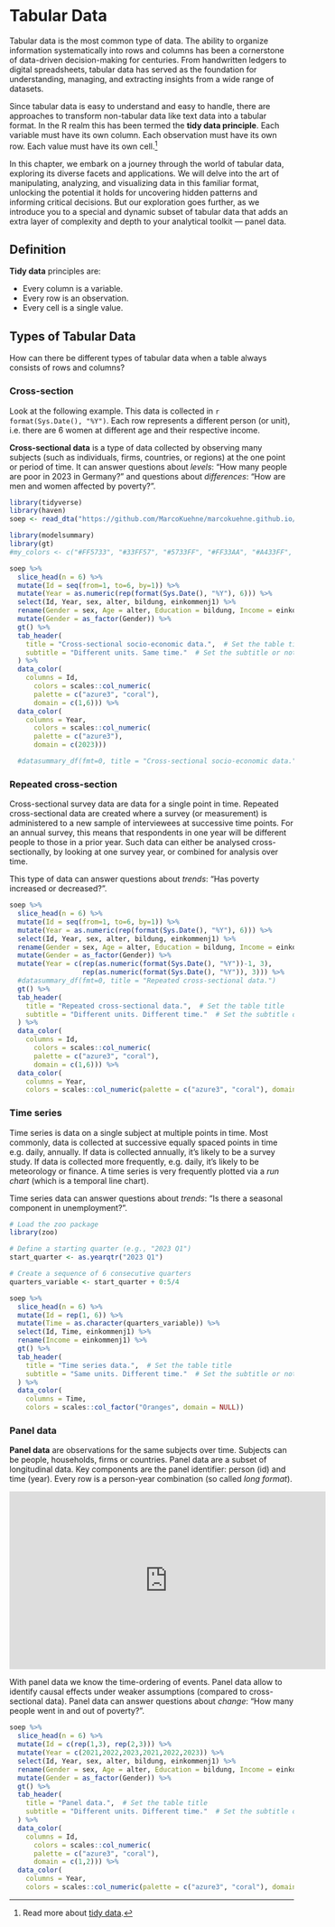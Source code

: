 # Tabular Data

<!-- https://hjalli.medium.com/data-tables-from-sumer-to-visicalc-7b4d7b5a2150 -->
<!-- https://www.amazon.com/gp/product/0198508417/ -->

Tabular data is the most common type of data. The ability to organize information systematically into rows and columns has been a cornerstone of data-driven decision-making for centuries. From handwritten ledgers to digital spreadsheets, tabular data has served as the foundation for understanding, managing, and extracting insights from a wide range of datasets.

Since tabular data is easy to understand and easy to handle, there are approaches to transform non-tabular data like text data into a tabular format. In the R realm this has been termed the **tidy data principle**. Each variable must have its own column. Each observation must have its own row. Each value must have its own cell.^[Read more about [tidy data](https://cran.r-project.org/web/packages/tidyr/vignettes/tidy-data.html).]

In this chapter, we embark on a journey through the world of tabular data, exploring its diverse facets and applications. We will delve into the art of manipulating, analyzing, and visualizing data in this familiar format, unlocking the potential it holds for uncovering hidden patterns and informing critical decisions. But our exploration goes further, as we introduce you to a special and dynamic subset of tabular data that adds an extra layer of complexity and depth to your analytical toolkit — panel data.

:::: {.defbox}
::: {.titeldefbox}
<h2> Definition </h2>
:::
**Tidy data** principles are: 

- Every column is a variable.
- Every row is an observation.
- Every cell is a single value.
::::

## Types of Tabular Data 

How can there be different types of tabular data when a table always consists of rows and columns? 

### Cross-section

Look at the following example. This data is collected in `r format(Sys.Date(), "%Y")`. Each row represents a different person (or unit), i.e. there are 6 women at different age and their respective income.

**Cross-sectional data** is a type of data collected by observing many subjects (such as individuals, firms, countries, or regions) at the one point or period of time. It can answer questions about *levels*: "How many people are poor in 2023 in Germany?" and questions about *differences*: "How are men and women affected by poverty?".

```r
library(tidyverse)
library(haven)
soep <- read_dta("https://github.com/MarcoKuehne/marcokuehne.github.io/blob/main/data/SOEP/practice_en/practice_dataset_eng.dta?raw=true")

library(modelsummary)
library(gt)
#my_colors <- c("#FF5733", "#33FF57", "#5733FF", "#FF33AA", "#A433FF", "#33A7FF")

soep %>% 
  slice_head(n = 6) %>% 
  mutate(Id = seq(from=1, to=6, by=1)) %>% 
  mutate(Year = as.numeric(rep(format(Sys.Date(), "%Y"), 6))) %>% 
  select(Id, Year, sex, alter, bildung, einkommenj1) %>% 
  rename(Gender = sex, Age = alter, Education = bildung, Income = einkommenj1) %>% 
  mutate(Gender = as_factor(Gender)) %>%
  gt() %>%
  tab_header(
    title = "Cross-sectional socio-economic data.",  # Set the table title
    subtitle = "Different units. Same time."  # Set the subtitle or note
  ) %>% 
  data_color(
    columns = Id,
      colors = scales::col_numeric(
      palette = c("azure3", "coral"),  
      domain = c(1,6))) %>% 
  data_color(
    columns = Year,
      colors = scales::col_numeric(
      palette = c("azure3"),
      domain = c(2023))) 

  #datasummary_df(fmt=0, title = "Cross-sectional socio-economic data.")
```

### Repeated cross-section

Cross-sectional survey data are data for a single point in time. Repeated cross-sectional data are created where a survey (or measurement) is administered to a new sample of interviewees at successive time points. For an annual survey, this means that respondents in one year will be different people to those in a prior year. Such data can either be analysed cross-sectionally, by looking at one survey year, or combined for analysis over time.

This type of data can answer questions about *trends*: "Has poverty increased or decreased?".

```r
soep %>% 
  slice_head(n = 6) %>% 
  mutate(Id = seq(from=1, to=6, by=1)) %>% 
  mutate(Year = as.numeric(rep(format(Sys.Date(), "%Y"), 6))) %>% 
  select(Id, Year, sex, alter, bildung, einkommenj1) %>% 
  rename(Gender = sex, Age = alter, Education = bildung, Income = einkommenj1) %>% 
  mutate(Gender = as_factor(Gender)) %>%
  mutate(Year = c(rep(as.numeric(format(Sys.Date(), "%Y"))-1, 3),
                  rep(as.numeric(format(Sys.Date(), "%Y")), 3))) %>% 
  #datasummary_df(fmt=0, title = "Repeated cross-sectional data.")
  gt() %>%
  tab_header(
    title = "Repeated cross-sectional data.",  # Set the table title
    subtitle = "Different units. Different time."  # Set the subtitle or note
  ) %>% 
  data_color(
    columns = Id,
      colors = scales::col_numeric(
      palette = c("azure3", "coral"),  
      domain = c(1,6))) %>% 
  data_color(
    columns = Year,
    colors = scales::col_numeric(palette = c("azure3", "coral"), domain = c(2022, 2023))) 
```

### Time series 
<!-- An example of a temporal line chart is total number of students per year at Viadrina in the [next chapter][The long run trend].    -->

Time series is data on a single subject at multiple points in time. Most commonly, data is collected at successive equally spaced points in time e.g. daily, annually. If data is collected annually, it's likely to be a survey study. If data is collected more frequently, e.g. daily, it's likely to be meteorology or finance. A time series is very frequently plotted via a *run chart* (which is a temporal line chart). 

Time series data can answer questions about *trends*: "Is there a seasonal component in unemployment?".

```r
# Load the zoo package
library(zoo)

# Define a starting quarter (e.g., "2023 Q1")
start_quarter <- as.yearqtr("2023 Q1")

# Create a sequence of 6 consecutive quarters
quarters_variable <- start_quarter + 0:5/4

soep %>% 
  slice_head(n = 6) %>% 
  mutate(Id = rep(1, 6)) %>% 
  mutate(Time = as.character(quarters_variable)) %>% 
  select(Id, Time, einkommenj1) %>% 
  rename(Income = einkommenj1) %>% 
  gt() %>%
  tab_header(
    title = "Time series data.",  # Set the table title
    subtitle = "Same units. Different time."  # Set the subtitle or note
  ) %>% 
  data_color(
    columns = Time,
    colors = scales::col_factor("Oranges", domain = NULL)) 
```

### Panel data

**Panel data** are observations for the same subjects over time. Subjects can be people, households, firms or countries. Panel data are a subset of longitudinal data. Key components are the panel identifier: person (id) and time (year). Every row is a person-year combination (so called *long format*).

<center>
<iframe width="560" height="315" src="https://www.youtube.com/embed/JNd4p6dRrPI" title="YouTube video player" frameborder="0" allow="accelerometer; autoplay; clipboard-write; encrypted-media; gyroscope; picture-in-picture" allowfullscreen></iframe>
</center>

With panel data we know the time-ordering of events. Panel data allow to identify causal effects under weaker assumptions (compared to cross-sectional data). Panel data can answer questions about *change*: "How many people went in and out of poverty?".

```r
soep %>% 
  slice_head(n = 6) %>% 
  mutate(Id = c(rep(1,3), rep(2,3))) %>% 
  mutate(Year = c(2021,2022,2023,2021,2022,2023)) %>% 
  select(Id, Year, sex, alter, bildung, einkommenj1) %>% 
  rename(Gender = sex, Age = alter, Education = bildung, Income = einkommenj1) %>% 
  mutate(Gender = as_factor(Gender)) %>%
  gt() %>%
  tab_header(
    title = "Panel data.",  # Set the table title
    subtitle = "Different units. Different time."  # Set the subtitle or note
  ) %>% 
  data_color(
    columns = Id,
      colors = scales::col_numeric(
      palette = c("azure3", "coral"),  
      domain = c(1,2))) %>% 
  data_color(
    columns = Year,
    colors = scales::col_numeric(palette = c("azure3", "coral"), domain = c(2021, 2023)))
```

<!-- Different types of data can answer different types of questions: -->
<!-- -   Levels: How many people are poor in 2016 in Germany? -->
<!-- -   Trends: Has poverty increased or decreased? -->
<!-- -   Change: How many people went in and out of poverty? -->
